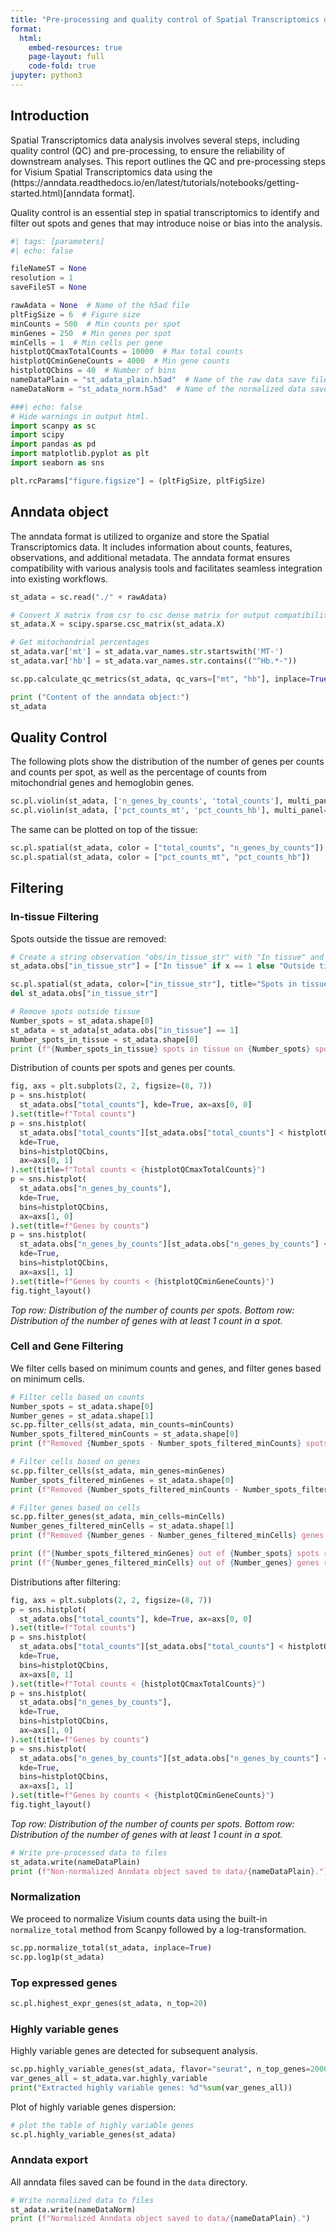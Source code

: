```yaml
---
title: "Pre-processing and quality control of Spatial Transcriptomics data"
format:
  html:
    embed-resources: true
    page-layout: full
    code-fold: true
jupyter: python3
---
```


## Introduction

Spatial Transcriptomics data analysis involves several steps, including quality control (QC) and pre-processing, to ensure the reliability of downstream analyses. This report outlines the QC and pre-processing steps for Visium Spatial Transcriptomics data using the (https://anndata.readthedocs.io/en/latest/tutorials/notebooks/getting-started.html)[anndata format].

Quality control is an essential step in spatial transcriptomics to identify and filter out spots and genes that may introduce noise or bias into the analysis.


```python
#| tags: [parameters]
#| echo: false

fileNameST = None
resolution = 1
saveFileST = None

rawAdata = None  # Name of the h5ad file
pltFigSize = 6  # Figure size
minCounts = 500  # Min counts per spot
minGenes = 250  # Min genes per spot
minCells = 1  # Min cells per gene
histplotQCmaxTotalCounts = 10000  # Max total counts
histplotQCminGeneCounts = 4000  # Min gene counts
histplotQCbins = 40  # Number of bins
nameDataPlain = "st_adata_plain.h5ad"  # Name of the raw data save file
nameDataNorm = "st_adata_norm.h5ad"  # Name of the normalized data save file
```

```python
###| echo: false
# Hide warnings in output html.
import scanpy as sc
import scipy
import pandas as pd
import matplotlib.pyplot as plt
import seaborn as sns

plt.rcParams["figure.figsize"] = (pltFigSize, pltFigSize)
```

## Anndata object

The anndata format is utilized to organize and store the Spatial Transcriptomics data. It includes information about counts, features, observations, and additional metadata. The anndata format ensures compatibility with various analysis tools and facilitates seamless integration into existing workflows.

```python
st_adata = sc.read("./" + rawAdata)

# Convert X matrix from csr to csc dense matrix for output compatibility:
st_adata.X = scipy.sparse.csc_matrix(st_adata.X)

# Get mitochondrial percentages
st_adata.var['mt'] = st_adata.var_names.str.startswith('MT-')
st_adata.var['hb'] = st_adata.var_names.str.contains(("^Hb.*-"))

sc.pp.calculate_qc_metrics(st_adata, qc_vars=["mt", "hb"], inplace=True)

print ("Content of the anndata object:")
st_adata
```

## Quality Control

The following plots show the distribution of the number of genes per counts and counts per spot, as well as the percentage of counts from mitochondrial genes and hemoglobin genes.

```python
sc.pl.violin(st_adata, ['n_genes_by_counts', 'total_counts'], multi_panel=True, jitter=0.4, rotation= 45)
sc.pl.violin(st_adata, ['pct_counts_mt', 'pct_counts_hb'], multi_panel=True, jitter=0.4, rotation= 45)
```

The same can be plotted on top of the tissue:

```python
sc.pl.spatial(st_adata, color = ["total_counts", "n_genes_by_counts"])
sc.pl.spatial(st_adata, color = ["pct_counts_mt", "pct_counts_hb"])
```

## Filtering

### In-tissue Filtering

Spots outside the tissue are removed:

```python
# Create a string observation "obs/in_tissue_str" with "In tissue" and "Outside tissue":
st_adata.obs["in_tissue_str"] = ["In tissue" if x == 1 else "Outside tissue" for x in st_adata.obs["in_tissue"]]

sc.pl.spatial(st_adata, color=["in_tissue_str"], title="Spots in tissue")
del st_adata.obs["in_tissue_str"]

# Remove spots outside tissue
Number_spots = st_adata.shape[0]
st_adata = st_adata[st_adata.obs["in_tissue"] == 1]
Number_spots_in_tissue = st_adata.shape[0]
print (f"{Number_spots_in_tissue} spots in tissue on {Number_spots} spots in total.")
```

Distribution of counts per spots and genes per counts.

```python
fig, axs = plt.subplots(2, 2, figsize=(8, 7))
p = sns.histplot(
  st_adata.obs["total_counts"], kde=True, ax=axs[0, 0]
).set(title=f"Total counts")
p = sns.histplot(
  st_adata.obs["total_counts"][st_adata.obs["total_counts"] < histplotQCmaxTotalCounts], 
  kde=True,
  bins=histplotQCbins,
  ax=axs[0, 1]
).set(title=f"Total counts < {histplotQCmaxTotalCounts}")
p = sns.histplot(
  st_adata.obs["n_genes_by_counts"], 
  kde=True, 
  bins=histplotQCbins, 
  ax=axs[1, 0]
).set(title=f"Genes by counts")
p = sns.histplot(
  st_adata.obs["n_genes_by_counts"][st_adata.obs["n_genes_by_counts"] < histplotQCminGeneCounts],
  kde=True,
  bins=histplotQCbins,
  ax=axs[1, 1]
).set(title=f"Genes by counts < {histplotQCminGeneCounts}")
fig.tight_layout()
```

_Top row: Distribution of the number of counts per spots._
_Bottom row: Distribution of the number of genes with at least 1 count in a spot._

### Cell and Gene Filtering

We filter cells based on minimum counts and genes, and filter genes based on minimum cells.

```python
# Filter cells based on counts
Number_spots = st_adata.shape[0]
Number_genes = st_adata.shape[1]
sc.pp.filter_cells(st_adata, min_counts=minCounts)
Number_spots_filtered_minCounts = st_adata.shape[0]
print (f"Removed {Number_spots - Number_spots_filtered_minCounts} spots with less than {minCounts} total counts.")

# Filter cells based on genes
sc.pp.filter_cells(st_adata, min_genes=minGenes)
Number_spots_filtered_minGenes = st_adata.shape[0]
print (f"Removed {Number_spots_filtered_minCounts - Number_spots_filtered_minGenes} spots with less than {minGenes} genes expressed.")

# Filter genes based on cells
sc.pp.filter_genes(st_adata, min_cells=minCells)
Number_genes_filtered_minCells = st_adata.shape[1]
print (f"Removed {Number_genes - Number_genes_filtered_minCells} genes expressed in less than {minCells} spots.")

print (f"{Number_spots_filtered_minGenes} out of {Number_spots} spots remaining after filtering.")
print (f"{Number_genes_filtered_minCells} out of {Number_genes} genes remaining after filtering.")
```

Distributions after filtering:

```python
fig, axs = plt.subplots(2, 2, figsize=(8, 7))
p = sns.histplot(
  st_adata.obs["total_counts"], kde=True, ax=axs[0, 0]
).set(title=f"Total counts")
p = sns.histplot(
  st_adata.obs["total_counts"][st_adata.obs["total_counts"] < histplotQCmaxTotalCounts], 
  kde=True,
  bins=histplotQCbins,
  ax=axs[0, 1]
).set(title=f"Total counts < {histplotQCmaxTotalCounts}")
p = sns.histplot(
  st_adata.obs["n_genes_by_counts"], 
  kde=True, 
  bins=histplotQCbins, 
  ax=axs[1, 0]
).set(title=f"Genes by counts")
p = sns.histplot(
  st_adata.obs["n_genes_by_counts"][st_adata.obs["n_genes_by_counts"] < histplotQCminGeneCounts],
  kde=True,
  bins=histplotQCbins,
  ax=axs[1, 1]
).set(title=f"Genes by counts < {histplotQCminGeneCounts}")
fig.tight_layout()
```

_Top row: Distribution of the number of counts per spots._
_Bottom row: Distribution of the number of genes with at least 1 count in a spot._

```python
# Write pre-processed data to files
st_adata.write(nameDataPlain)
print (f"Non-normalized Anndata object saved to data/{nameDataPlain}.")
```

### Normalization

We proceed to normalize Visium counts data using the built-in `normalize_total` method from Scanpy followed by a log-transformation.

```python
sc.pp.normalize_total(st_adata, inplace=True)
sc.pp.log1p(st_adata)
```

### Top expressed genes

```python
sc.pl.highest_expr_genes(st_adata, n_top=20)
```

### Highly variable genes

Highly variable genes are detected for subsequent analysis.

```python
sc.pp.highly_variable_genes(st_adata, flavor="seurat", n_top_genes=2000)
var_genes_all = st_adata.var.highly_variable
print("Extracted highly variable genes: %d"%sum(var_genes_all))
```

Plot of highly variable genes dispersion:

```python
# plot the table of highly variable genes
sc.pl.highly_variable_genes(st_adata)
```

### Anndata export

All anndata files saved can be found in the `data` directory.

```python
# Write normalized data to files
st_adata.write(nameDataNorm)
print (f"Normalized Anndata object saved to data/{nameDataPlain}.")
```
